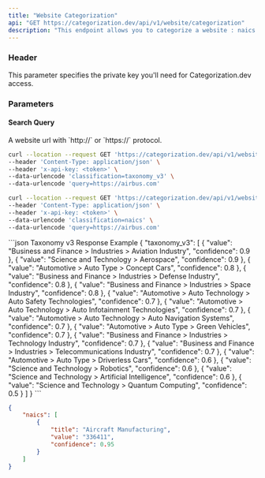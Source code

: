 ```yaml
---
title: "Website Categorization"
api: "GET https://categorization.dev/api/v1/website/categorization"
description: "This endpoint allows you to categorize a website : naics or taxonomy."
---
```


### Header

<ParamField header="x-api-key" type="string" required={true}>
    This parameter specifies the private key you'll need for Categorization.dev access.
</ParamField>

### Parameters

#### Search Query

<ParamField query="query" type="string" required={true} default="https://airbus.com">
    A website url with `http://` or `https://` protocol.
</ParamField>

```bash Taxonomy v3 Example Request
curl --location --request GET 'https://categorization.dev/api/v1/website/categorization' \
--header 'Content-Type: application/json' \
--header 'x-api-key: <token>' \
--data-urlencode 'classification=taxonomy_v3' \
--data-urlencode 'query=https://airbus.com'
```

```bash NAICS Example Request
curl --location --request GET 'https://categorization.dev/api/v1/website/categorization' \
--header 'Content-Type: application/json' \
--header 'x-api-key: <token>' \
--data-urlencode 'classification=naics' \
--data-urlencode 'query=https://airbus.com'
```

</RequestExample>

<ResponseExample>
```json Taxonomy v3 Response Example
{
    "taxonomy_v3": [
        {
            "value": "Business and Finance > Industries > Aviation Industry",
            "confidence": 0.9
        },
        {
            "value": "Science and Technology > Aerospace",
            "confidence": 0.9
        },
        {
            "value": "Automotive > Auto Type > Concept Cars",
            "confidence": 0.8
        },
        {
            "value": "Business and Finance > Industries > Defense Industry",
            "confidence": 0.8
        },
        {
            "value": "Business and Finance > Industries > Space Industry",
            "confidence": 0.8
        },
        {
            "value": "Automotive > Auto Technology > Auto Safety Technologies",
            "confidence": 0.7
        },
        {
            "value": "Automotive > Auto Technology > Auto Infotainment Technologies",
            "confidence": 0.7
        },
        {
            "value": "Automotive > Auto Technology > Auto Navigation Systems",
            "confidence": 0.7
        },
        {
            "value": "Automotive > Auto Type > Green Vehicles",
            "confidence": 0.7
        },
        {
            "value": "Business and Finance > Industries > Technology Industry",
            "confidence": 0.7
        },
        {
            "value": "Business and Finance > Industries > Telecommunications Industry",
            "confidence": 0.7
        },
        {
            "value": "Automotive > Auto Type > Driverless Cars",
            "confidence": 0.6
        },
        {
            "value": "Science and Technology > Robotics",
            "confidence": 0.6
        },
        {
            "value": "Science and Technology > Artificial Intelligence",
            "confidence": 0.6
        },
        {
            "value": "Science and Technology > Quantum Computing",
            "confidence": 0.5
        }
    ]
}
```

```json NAICS Response Example
{
    "naics": [
        {
            "title": "Aircraft Manufacturing",
            "value": "336411",
            "confidence": 0.95
        }
    ]
}
```
</ResponseExample>
